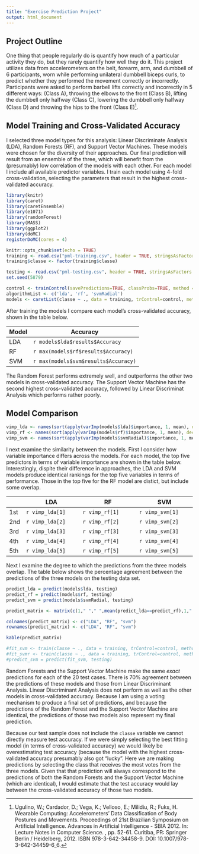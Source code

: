 ```yaml
---
title: "Exercise Prediction Project"
output: html_document
---
```

## Project Outline

One thing that people regularly do is quantify how much of a particular activity they do, but they rarely quantify how well they do it. This project utilizes data from accelerometers on the belt, forearm, arm, and dumbbell of 6 participants, worn while performing unilateral dumbbell biceps curls, to predict whether they performed the movement correctly or incorrectly. Participants were asked to perform barbell lifts correctly and incorrectly in 5 different ways: (Class A), throwing the elbows to the front (Class B), lifting the dumbbell only halfway (Class C), lowering the dumbbell only halfway (Class D) and throwing the hips to the front (Class E)[^1].

## Model Training and Cross-Validated Accuracy

I selected three model types for this analysis: Linear Discriminate Analysis (LDA), Random Forests (RF), and Support Vector Machines. These models were chosen for the diversity of their approaches. Our final prediction will result from an ensemble of the three, which will benefit from the (presumably) low correlation of the models with each other. For each model I include all available predictor variables. I train each model using 4-fold cross-validation, selecting the parameters that result in the highest cross-validated accuracy.

```r
library(knitr)
library(caret)
library(caretEnsemble)
library(e1071)
library(randomForest)
library(MASS)
library(ggplot2)
library(doMC)
registerDoMC(cores = 4)

knitr::opts_chunk$set(echo = TRUE)
training <- read.csv("pml-training.csv", header = TRUE, stringsAsFactors = FALSE)
training$classe <- factor(training$classe)

testing <- read.csv("pml-testing.csv", header = TRUE, stringsAsFactors = FALSE)
set.seed(5879)
```

```r
control <- trainControl(savePredictions=TRUE, classProbs=TRUE, method = 'cv', number=4)
algorithmList <- c('lda', 'rf', 'svmRadial')
models <- caretList(classe ~ ., data = training, trControl=control, methodList=algorithmList)
```

After training the models I compare each model's cross-validated accuracy, shown in the table below.

| Model | Accuracy |
---     | ---      |
LDA     | `r models$lda$results$Accuracy` |
RF      | `r max(models$rf$results$Accuracy)` |
SVM     | `r max(models$svm$results$Accuracy)` |

The Random Forest performs extremely well, and outperforms the other two models in cross-validated accuracy. The Support Vector Machine has the second highest cross-validated accuracy, followed by Linear Discriminat Analysis which performs rather poorly.

## Model Comparison

```r
vimp_lda <- names(sort(apply(varImp(models$lda)$importance, 1, mean), decreasing=TRUE))[1:5]
vimp_rf <- names(sort(apply(varImp(models$rf)$importance, 1, mean), decreasing=TRUE))[1:5]
vimp_svm <- names(sort(apply(varImp(models$svmRadial)$importance, 1, mean), decreasing=TRUE))[1:5]
```

I next examine the similarity between the models. First I consider how variable importance differs across the models. For each model, the top five predictors in terms of variable importance are shown in the table below. Interestingly, dispite their difference in approaches, the LDA and SVM models produce identical rankings for the top five variables in terms of performance. Those in the top five for the RF model are distict, but include some overlap.

|       |   LDA                 |   RF                  |   SVM            |
---     |   --------------------|--------------------|--------------------|
1st     |   `r vimp_lda[1]`     |   `r vimp_rf[1]`      |   `r vimp_svm[1]` |
2nd     |   `r vimp_lda[2]`     |   `r vimp_rf[2]`      |   `r vimp_svm[2]` |
3rd     |   `r vimp_lda[3]`     |   `r vimp_rf[3]`      |   `r vimp_svm[3]` |
4th     |   `r vimp_lda[4]`     |   `r vimp_rf[4]`      |   `r vimp_svm[4]` |
5th     |   `r vimp_lda[5]`     |   `r vimp_rf[5]`      |   `r vimp_svm[5]` |

Next I examine the degree to which the predictions from the three models overlap. The table below shows the percentage agreement between the predictions of the three models on the testing data set.

```r
predict_lda = predict(models$lda, testing)
predict_rf = predict(models$rf, testing)
predict_svm = predict(models$svmRadial, testing)

predict_matrix <- matrix(c(1," "," ",mean(predict_lda==predict_rf),1," ",mean(predict_lda==predict_svm),mean(predict_rf==predict_svm),1), nrow = 3, byrow=TRUE)

colnames(predict_matrix) <- c("LDA", "RF", "svm")
rownames(predict_matrix) <- c("LDA", "RF", "svm")

kable(predict_matrix)

#fit_svm <- train(classe ~ ., data = training, trControl=control, method="svmLinear")
#fit_svmr <- train(classe ~ ., data = training, trControl=control, method="svmRadial")
#predict_svm = predict(fit_svm, testing)
```

Random Forests and the Support Vector Machine make the same *exact* predictions for each of the 20 test cases. There is 70\% agreement between the predictions of these models and those from Linear Discriminant Analysis. Linear Discriminant Analysis does not perform as well as the other models in cross-validated accuracy. Because I am using a voting mechanism to produce a final set of predictions, and because the predictions of the Random Forest and the Support Vector Machine are identical, the predictions of those two models also represent my final prediction.

Because our test sample does not include the `classe` variable we cannot directly measure test accuracy. If we were simply selecting the best fitting model (in terms of cross-validated accuracy) we would likely be overestimating test accuracy (because the model with the highest cross-validated accuracy presumably also got "lucky". Here we are making predictions by selecting the class that receives the most votes from the three models. Given that that prediction will always correspond to the predictions of both the Random Forests and the Support Vector Machine (which are identical), I would estimate that the test accuracy would lay between the cross-validated accuracy of those two models.

[^1]:
Ugulino, W.; Cardador, D.; Vega, K.; Velloso, E.; Milidiu, R.; Fuks, H. Wearable Computing: Accelerometers' Data Classification of Body Postures and Movements. Proceedings of 21st Brazilian Symposium on Artificial Intelligence. Advances in Artificial Intelligence - SBIA 2012. In: Lecture Notes in Computer Science. , pp. 52-61. Curitiba, PR: Springer Berlin / Heidelberg, 2012. ISBN 978-3-642-34458-9. DOI: 10.1007/978-3-642-34459-6_6. 